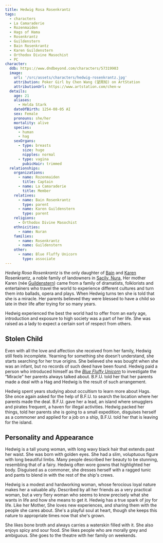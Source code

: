 ```yaml
---
title: Hedwig Rosa Rosenkrantz
tags:
  - characters
  - La Camaraderie
  - Rozenmaiden
  - Hags of Hama
  - Rosenkrantz
  - Guildenstern
  - Bain Rosenkrantz
  - Karen Guildenstern
  - Orthodox Divine Masochist
  - PC
character:
  ddb: https://www.dndbeyond.com/characters/57319903
  image:
    url: '/src/assets/characters/hedwig-rosenkrantz.jpg'
    attribution: Poker Girl by Chen Wang (望周知) on ArtStation
    attributionUrl: https://www.artstation.com/chen-w
  details:
    age: 21
    aliases:
      - Helda Stark
    dateOfBirth: 1254-08-05 AI
    sex: Female
    pronouns: she/her
    mortality: alive
    species:
      - human
      - hag
    sexOrgans:
      - type: breasts
        size: huge
        nipples: normal
      - type: vagina
        pubicHair: trimmed
  relationships:
    organizations:
      - name: Rozenmaiden
        title: Captain
      - name: La Camaraderie
        title: Member
    relatives:
      - name: Bain Rosenkrantz
        type: parent
      - name: Karen Guildenstern
        type: parent
    religions:
      - Orthodox Divine Masochist
    ethnicities:
      - name: Nuran
    families:
      - name: Rosenkrantz
      - name: Guildenstern
    other:
      - name: Blue Fluffy Unicorn
        type: associate
---
```


_Hedwig Rosa Rosenkrantz_ is the only daughter of
[Bain](/world/characters/bain-rosenkrantz/) and
[Karen](/world/characters/karen-guildenstern/) Rosenkrantz, a noble family of
landowners in [Sacily, Nura](/world/locations/salicy/), Her mother Karen (née
[Guildenstern](/world/families/guildenstern/)) came from a family of dramatists,
folklorists and entertainers who travel the world to experience different
cultures and turn them into ballads, opera and plays. When Hedwig turns ten she
is told that she is a miracle. Her parents believed they were blessed to have a
child so late in their life after trying for so many years.

Hedwig experienced the best the world had to offer from an early age,
introduction and exposure to high society was a part of her life. She was raised
as a lady to expect a certain sort of respect from others.

## Stolen Child

Even with all the love and affection she received from her family, Hedwig still
feels incomplete. Yearning for something she doesn’t understand, she starts
searching for her true origins. She believed she was bought when she was an
infant, but no records of such deed have been found. Hedwig paid a person who
introduced himself as the
_[Blue Fluffy Unicorn](/world/characters/blue-fluffy-unicorn/)_ to investigate
the “Miracle” her parents always talked about. B.F.U. told her that her parents
made a deal with a Hag and Hedwig is the result of such arrangement.

Hedwig spent years studying about occultism to learn more about Hags. She once
again asked for the help of B.F.U. to search the location where her parents made
the deal. B.F.U. gave her a lead, an island where smugglers and pirates
frequent, a haven for illegal activities. Hedwig packed her things, told her
parents she is going to a small expedition, disguises herself as a commoner and
applied for a job on a ship, B.F.U. told her that is leaving for the island.

## Personality and Appearance

Hedwig is a tall young woman, with long wavy black hair that extends past her
waist. She was born with golden eyes. She had a slim, voluptuous figure with
long beautiful limbs. Many people described her beauty to be stunning,
resembling that of a fairy. Hedwig often wore gowns that highlighted her body.
Disguised as a commoner, she dresses herself with a ragged tunic and pants to
blend in with the rest of the ship's crews.

Hedwig is a modest and hardworking woman, whose ferocious loyal nature makes her
a valuable ally. Described by all her friends as a very practical woman, but a
very fiery woman who seems to know precisely what she wants in life and how she
means to get it. Hedwig has a true spark of joy for life. Like her Mother, She
loves new experiences, and sharing them with the people she cares about. She's a
playful soul at heart, though she keeps this nature to appropriate times now
that she's grown.

She likes bone broth and always carries a waterskin filled with it. She also
enjoys spicy and sour food. She likes people who are morally grey and ambiguous.
She goes to the theatre with her family on weekends.
